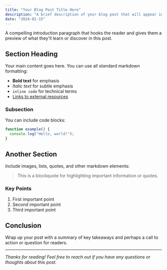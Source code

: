 ```yaml
---
title: "Your Blog Post Title Here"
description: "A brief description of your blog post that will appear in previews and SEO meta tags"
date: "2024-01-15"
---
```

A compelling introduction paragraph that hooks the reader and gives them a preview of what they'll learn or discover in this post.

## Section Heading

Your main content goes here. You can use all standard markdown formatting:

- **Bold text** for emphasis
- *Italic text* for subtle emphasis
- `inline code` for technical terms
- [Links to external resources](https://example.com)

### Subsection

You can include code blocks:

```javascript
function example() {
  console.log("Hello, world!");
}
```

## Another Section

Include images, lists, quotes, and other markdown elements:

> This is a blockquote for highlighting important information or quotes.

### Key Points

1. First important point
2. Second important point
3. Third important point

## Conclusion

Wrap up your post with a summary of key takeaways and perhaps a call to action or question for readers.

---

*Thanks for reading! Feel free to reach out if you have any questions or thoughts about this post.*
